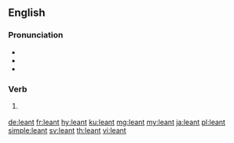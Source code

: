 ==English==

===Pronunciation===
* {{IPA|/ˈlɛnt/|lang=en}}
* {{audio|en-us-leant.ogg|Audio (US)|lang=en}}
* {{homophones|lang=en|lent|Lent}}

===Verb===
{{head|en|verb form}}

# {{lb|en|chiefly|UK}} {{en-past of|lean}}

[[de:leant]]
[[fr:leant]]
[[hy:leant]]
[[ku:leant]]
[[mg:leant]]
[[my:leant]]
[[ja:leant]]
[[pl:leant]]
[[simple:leant]]
[[sv:leant]]
[[th:leant]]
[[vi:leant]]